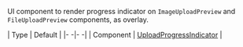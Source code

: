 UI component to render progress indicator on `ImageUploadPreview` and `FileUploadPreview` components, as overlay.

| Type | Default |
|- -|- -|
| Component | [UploadProgressIndicator](https://github.com/GetStream/stream-chat-react-native/blob/master/package/src/components/MessageInput/UploadProgressIndicator.tsx) |

